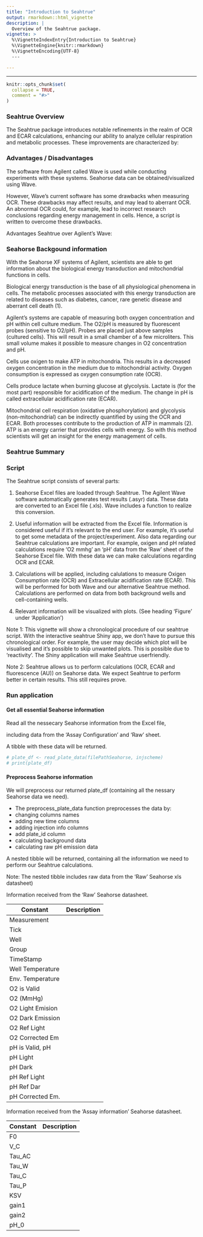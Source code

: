```yaml
---
title: "Introduction to Seahtrue"
output: rmarkdown::html_vignette
description: |
  Overview of the Seahtrue package.
vignette: >
  %\VignetteIndexEntry{Introduction to Seahtrue}
  %\VignetteEngine{knitr::rmarkdown}
  %\VignetteEncoding{UTF-8}
  ---

---
```

---

```r
knitr::opts_chunk$set(
  collapse = TRUE,
  comment = "#>"
)
```

### Seahtrue Overview

The Seahtrue package introduces notable refinements in the realm of OCR and ECAR 
calculations, enhancing our ability to analyze cellular respiration and 
metabolic processes. These improvements are characterized by:

### Advantages / Disadvantages

The software from Agilent called Wave is used while conducting experiments with these systems. Seahorse data can be obtained/visualized using Wave.

However, Wave's current software has some drawbacks when measuring OCR. These drawbacks may affect results, and may lead to aberrant OCR. An abnormal OCR could, for example, lead to incorrect research conclusions regarding energy management in cells. Hence, a script is written to overcome these drawbacks.

Advantages Seahtrue over Agilent's Wave:


### Seahorse Backgound information

With the Seahorse XF systems of Agilent, scientists are able to get information about the biological energy transduction and mitochondrial functions in cells.

Biological energy transduction is the base of all physiological phenomena in cells. The metabolic processes associated with this energy transduction are related to diseases such as diabetes, cancer, rare genetic disease and aberrant cell death (1).

Agilent's systems are capable of measuring both oxygen concentration and pH within cell culture medium. The O2/pH is measured by fluorescent probes (sensitive to O2/pH). Probes are placed just above samples (cultured cells). This will result in a small chamber of a few microliters. This small volume makes it possible to measure changes in O2 concentration and pH. 

Cells use oxigen to make ATP in mitochondria. This results in a decreased oxygen concentration in the medium due to mitochondrial activity. Oxygen consumption is expressed as oxygen consumption rate (OCR). 

Cells produce lactate when burning glucose at glycolysis. Lactate is (for the most part) responsible for acidification of the medium. The change in pH is called extracellular acidification rate (ECAR). 

Mitochondrial cell respiration (oxidative phosphorylation) and glycolysis (non-mitochondrial) can be indirectly quantified by using the OCR and ECAR. Both processes contribute to the production of ATP in mammals (2). ATP is an energy carrier that provides cells with energy. So with this method scientists will get an insight for the energy management of cells. 

### Seahtrue Summary

### Script
The Seahtrue script consists of several parts:

1. Seahorse Excel files are loaded through Seahtrue. The Agilent Wave software automatically generates test results (.asyr) data. These data are converted to an Excel file (.xls). Wave includes a function to realize this conversion. 

2. Useful information will be extracted from the Excel file. Information is considered useful if it's relevant to the end user. For example, it's useful to get some metadata of the project/experiment. Also data regarding our Seahtrue calculations are important. For example, oxigen and pH related calculations require 'O2 mmhg' an 'pH' data from the 'Raw' sheet of the Seahorse Excel file. With these data we can make calculations regarding OCR and ECAR.

3. Calculations will be applied, including calulations to measure Oxigen Consumption rate (OCR) and Extracellular acidification rate (ECAR). This will be performed for both Wave and our alternative Seahtrue method. Calculations are performed on data from both background wells and cell-containing wells.

4. Relevant information will be visualized with plots. (See heading 'Figure' under 'Application')

Note 1: This vignette will show a chronological procedure of our seahtrue script. With the interactive seahtrue Shiny app, we don't have to pursue this chronological order. For example, the user may decide which plot will be visualised and it's possible to skip unwanted plots. This is possible due to 'reactivity'. The Shiny application will make Seahtrue userfriendly. 

Note 2: Seahtrue allows us to perform calculations (OCR, ECAR and fluorescence (AU)) on Seahorse data. We expect Seahtrue to perform better in certain results. This still requires prove. 

### Run application 

#### Get all essential Seahorse information

Read all the nessecary Seahorse information from the Excel file, 

including data from the 'Assay Configuration' and 'Raw' sheet.

A tibble with these data will be returned.
```r
# plate_df <- read_plate_data(filePathSeahorse, injscheme)
# print(plate_df)
```

#### Preprocess Seahorse information

We will preprocess our returned plate_df (containing all the nessary Seahorse data we need).

* The preprocess_plate_data function preprocesses the data by:
* changing columns names
* adding new time columns
* adding injection info columns
* add plate_id column
* calculating background data
* calculating raw pH emission data

A nested tibble will be returned, containing all the information we need to perform our Seahtrue calculations.

Note: The nested tibble includes raw data from the 'Raw' Seahorse xls datasheet)

Information received from the 'Raw' Seahorse datasheet.

|     Constant     |  Description |
|------------------|--------------|
| Measurement      |              |
| Tick             |              |
| Well             |              |
| Group            |              |
| TimeStamp        |              |
| Well Temperature |              |
| Env. Temperature |              |
| O2 is Valid      |              |
| O2 (MmHg)        |              |
| O2 Light Emision |              |
| O2 Dark Emission |              |
| O2 Ref Light     |              |
| O2 Corrected Em  |              |
| pH is Valid, pH  |              |
| pH Light         |              |
| pH Dark          |              |
| pH Ref Light     |              |
| pH Ref Dar       |              |
| pH Corrected Em. |              |

Information received from the 'Assay information' Seahorse datasheet.

| Constant | Description |
|----------|-------------|
| F0       |             |
| V_C      |             |
| Tau_AC   |             |
| Tau_W    |             |
| Tau_C    |             |
| Tau_P    |             |
| KSV      |             |
| gain1    |             |
| gain2    |             |
| pH_0     |             |

